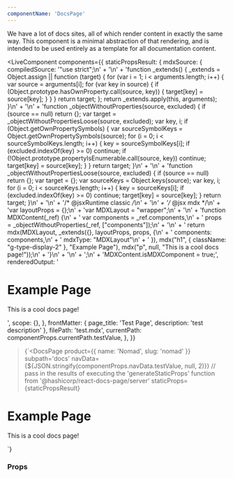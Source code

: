 ```yaml
---
componentName: 'DocsPage'
---
```


We have a lot of docs sites, all of which render content in exactly the same way. This component is a minimal abstraction of that rendering, and is intended to be used entirely as a template for all documentation content.

<LiveComponent
  components={{
    staticPropsResult: {
      mdxSource: {
        compiledSource:
          '"use strict";\n' +
          '\n' +
          'function _extends() { _extends = Object.assign || function (target) { for (var i = 1; i < arguments.length; i++) { var source = arguments[i]; for (var key in source) { if (Object.prototype.hasOwnProperty.call(source, key)) { target[key] = source[key]; } } } return target; }; return _extends.apply(this, arguments); }\n' +
          '\n' +
          'function _objectWithoutProperties(source, excluded) { if (source == null) return {}; var target = _objectWithoutPropertiesLoose(source, excluded); var key, i; if (Object.getOwnPropertySymbols) { var sourceSymbolKeys = Object.getOwnPropertySymbols(source); for (i = 0; i < sourceSymbolKeys.length; i++) { key = sourceSymbolKeys[i]; if (excluded.indexOf(key) >= 0) continue; if (!Object.prototype.propertyIsEnumerable.call(source, key)) continue; target[key] = source[key]; } } return target; }\n' +
          '\n' +
          'function _objectWithoutPropertiesLoose(source, excluded) { if (source == null) return {}; var target = {}; var sourceKeys = Object.keys(source); var key, i; for (i = 0; i < sourceKeys.length; i++) { key = sourceKeys[i]; if (excluded.indexOf(key) >= 0) continue; target[key] = source[key]; } return target; }\n' +
          '\n' +
          '/* @jsxRuntime classic */\n' +
          '\n' +
          '/* @jsx mdx */\n' +
          'var layoutProps = {};\n' +
          'var MDXLayout = "wrapper";\n' +
          '\n' +
          'function MDXContent(_ref) {\n' +
          '  var components = _ref.components,\n' +
          '      props = _objectWithoutProperties(_ref, ["components"]);\n' +
          '\n' +
          '  return mdx(MDXLayout, _extends({}, layoutProps, props, {\n' +
          '    components: components,\n' +
          '    mdxType: "MDXLayout"\n' +
          '  }), mdx("h1", { className: "g-type-display-2" }, "Example Page"), mdx("p", null, "This is a cool docs page!"));\n' +
          '}\n' +
          '\n' +
          ';\n' +
          'MDXContent.isMDXComponent = true;',
        renderedOutput:
          '<h1 className="g-type-display-2">Example Page</h1><p>This is a cool docs page!</p>',
        scope: {},
      },
      frontMatter: { page_title: 'Test Page', description: 'test description' },
      filePath: 'test.mdx',
      currentPath: componentProps.currentPath.testValue,
    },
  }}
>{`<DocsPage
  product={{ name: 'Nomad', slug: 'nomad' }}
  subpath='docs'
  navData={${JSON.stringify(componentProps.navData.testValue, null, 2)}}
  // pass in the results of executing the 'generateStaticProps' function from '@hashicorp/react-docs-page/server'
  staticProps={staticPropsResult}
>
  <h1 className='g-type-display-2'>Example Page</h1>
  <p>This is a cool docs page!</p>
</DocsPage>`}</LiveComponent>

<UsageDetails packageJson={packageJson} />

### Props

<PropsTable props={componentProps} />
